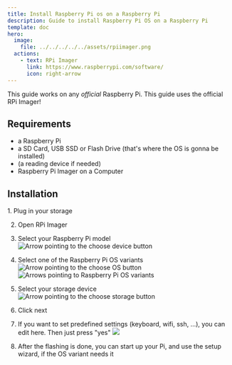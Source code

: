 ```yaml
---
title: Install Raspberry Pi os on a Raspberry Pi
description: Guide to install Raspberry Pi OS on a Raspberry Pi
template: doc
hero:
  image:
    file: ../../../../../assets/rpiimager.png
  actions:
    - text: RPi Imager
      link: https://www.raspberrypi.com/software/
      icon: right-arrow
---
```



This guide works on any *official* Raspberry Pi. This guide uses the official RPi Imager!

## Requirements
 - a Raspberry Pi
 - a SD Card, USB SSD or Flash Drive (that's where the OS is gonna be installed)
 - (a reading device if needed)
 - Raspberry Pi Imager on a Computer

## Installation
<Steps>
1. Plug in your storage

2. Open RPi Imager

3. Select your Raspberry Pi model
   ![Arrow pointing to the choose device button](../../../../../assets/rpiimager-devices.png)

4. Select one of the Raspberry Pi OS variants
   ![Arrow pointing to the choose OS button](../../../../../assets/rpiimager-osb.png)
   ![Arrows pointing to Raspberry Pi OS variants](../../../../../assets/rpiimager-oslist.png)

5. Select your storage device
   ![Arrow pointing to the choose storage button](../../../../../assets/rpiimager-storage.png)

6. Click next

7. If you want to set predefined settings (keyboard, wifi, ssh, ...), you can edit here. Then just press "yes"
   ![](../../../../../assets/rpiimager-oscustom.png)

8. After the flashing is done, you can start up your Pi, and use the setup wizard, if the OS variant needs it
</Steps>